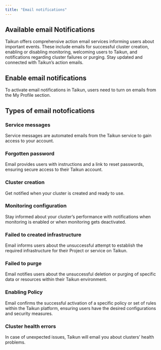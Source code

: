```yaml
---
title: "Email notifications"
---
```


## Available email Notifications

Taikun offers comprehensive action email services informing users about important events. These include emails for successful cluster creation, enabling or disabling monitoring, welcoming users to Taikun, and notifications regarding cluster failures or purging. Stay updated and connected with Taikun’s action emails.

## Enable email notifications

To activate email notifications in Taikun, users need to turn on emails from the My Profile section.

## Types of email notofications

### Service messages

Service messages are automated emails from the Taikun service to gain access to your account.

### Forgotten password

Email provides users with instructions and a link to reset passwords, ensuring secure access to their Taikun account.

### Cluster creation

Get notified when your cluster is created and ready to use.

### Monitoring configuration

Stay informed about your cluster’s performance with notifications when monitoring is enabled or when monitoring gets deactivated.

### Failed to created infrastructure

Email informs users about the unsuccessful attempt to establish the required infrastructure for their Project or service on Taikun.

### Failed to purge

Email notifies users about the unsuccessful deletion or purging of specific data or resources within their Taikun environment.

### Enabling Policy

Email confirms the successful activation of a specific policy or set of rules within the Taikun platform, ensuring users have the desired configurations and security measures.

### Cluster health errors

In case of unexpected issues, Taikun will email you about clusters’ health problems.
